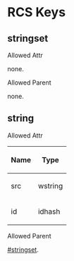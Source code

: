 = RCS Keys =

== stringset ==

Allowed Attr

none.

Allowed Parent

none.

== string ==

Allowed Attr

{| class="wikitable"
|-
! Name !! Type
|-
| src
| wstring
|-
| id
| idhash
|}

Allowed Parent

[[#stringset]].
